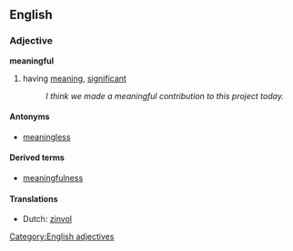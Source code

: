 ==English==
===Adjective===
'''meaningful'''
#having [[meaning]], [[significant]]
#:''I think we made a meaningful contribution to this project today.''

====Antonyms====
*[[meaningless]]

====Derived terms====
*[[meaningfulness]]

====Translations====
*Dutch: [[zinvol]]

[[Category:English adjectives]]